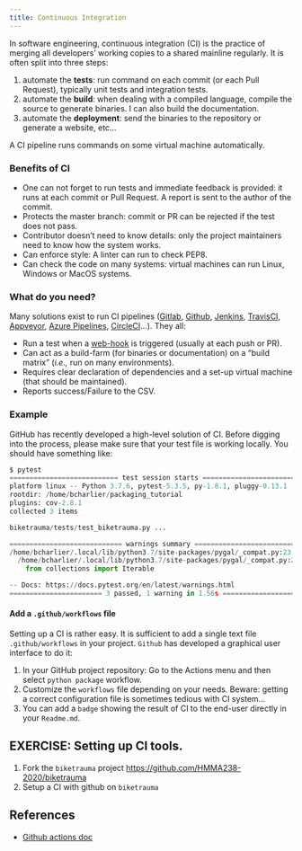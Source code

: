 ```yaml
---
title: Continuous Integration
---
```


In software engineering, continuous integration (CI) is the practice of merging all developers' working copies to a shared mainline regularly. It is often split into three steps:

1. automate the **tests**: run command on each commit (or each Pull Request), typically unit tests and integration tests.
2. automate the **build**: when dealing with a compiled language, compile the source to generate binaries. I can also build the documentation.
3. automate the **deployment**: send the binaries to the repository or generate a website, etc...

A CI pipeline runs commands on some virtual machine automatically.


### Benefits of CI

- One can not forget to run tests and immediate feedback is provided: it runs at each commit or Pull Request. A report is sent to the author of the commit.
- Protects the master branch: commit or PR can be rejected if the test does not pass.
- Contributor doesn't need to know details: only the project maintainers need to know how the system works.
- Can enforce style: A linter can run to check PEP8.
- Can check the code on many systems: virtual machines can run Linux, Windows or MacOS systems.

### What do you need?

Many solutions exist to run CI pipelines ([Gitlab](https://docs.gitlab.com/ee/ci/), [Github](https://help.github.com/en/actions/building-and-testing-code-with-continuous-integration/about-continuous-integration), [Jenkins](https://jenkins.io/), [TravisCI](https://travis-ci.org/), [Appveyor](https://www.appveyor.com/), [Azure Pipelines](https://azure.microsoft.com/fr-fr/services/devops/pipelines/), [CircleCI](https://circleci.com/)...). They all:

- Run a test when a [web-hook](https://en.wikipedia.org/wiki/Webhook) is triggered (usually at each push or PR).
- Can act as a build-farm (for binaries or documentation) on a "build matrix" (*i.e.,* run on many environments).
- Requires clear declaration of dependencies and a set-up virtual machine (that should be maintained).
- Reports success/Failure to the CSV.

### Example

GitHub has recently developed a high-level solution of CI. Before digging into the process, please make sure that your test file is working locally. You should have something like:

```python
$ pytest
=========================== test session starts ============================
platform linux -- Python 3.7.6, pytest-5.3.5, py-1.8.1, pluggy-0.13.1
rootdir: /home/bcharlier/packaging_tutorial
plugins: cov-2.8.1
collected 3 items

biketrauma/tests/test_biketrauma.py ...                                  [100%]

============================ warnings summary ==============================
/home/bcharlier/.local/lib/python3.7/site-packages/pygal/_compat.py:23
  /home/bcharlier/.local/lib/python3.7/site-packages/pygal/_compat.py:23: DeprecationWarning: Using or importing the ABCs from 'collections' instead of from 'collections.abc' is deprecated since Python 3.3,and in 3.9 it will stop working
    from collections import Iterable

-- Docs: https://docs.pytest.org/en/latest/warnings.html
======================= 3 passed, 1 warning in 1.56s ======================

```

#### Add a `.github/workflows` file

Setting up a CI is rather easy. It is sufficient to add a single text file `.github/workflows` in your project. `Github` has developed a graphical user interface to do it:

1. In your GitHub project repository: Go to the Actions menu and then select `python package` workflow.
2. Customize the `workflows` file depending on your needs. Beware: getting a correct configuration file is sometimes tedious with CI system...
3. You can add a `badge` showing the result of CI to the end-user directly in your `Readme.md`.

::: {.callout-important appearance='default' icon="false"}
##  EXERCISE: Setting up CI tools.

1. Fork the `biketrauma` project <https://github.com/HMMA238-2020/biketrauma>
2. Setup a CI with github on `biketrauma`
:::

## References

- [Github actions doc](https://help.github.com/en/actions/building-and-testing-code-with-continuous-integration/setting-up-continuous-integration-using-github-actions)
